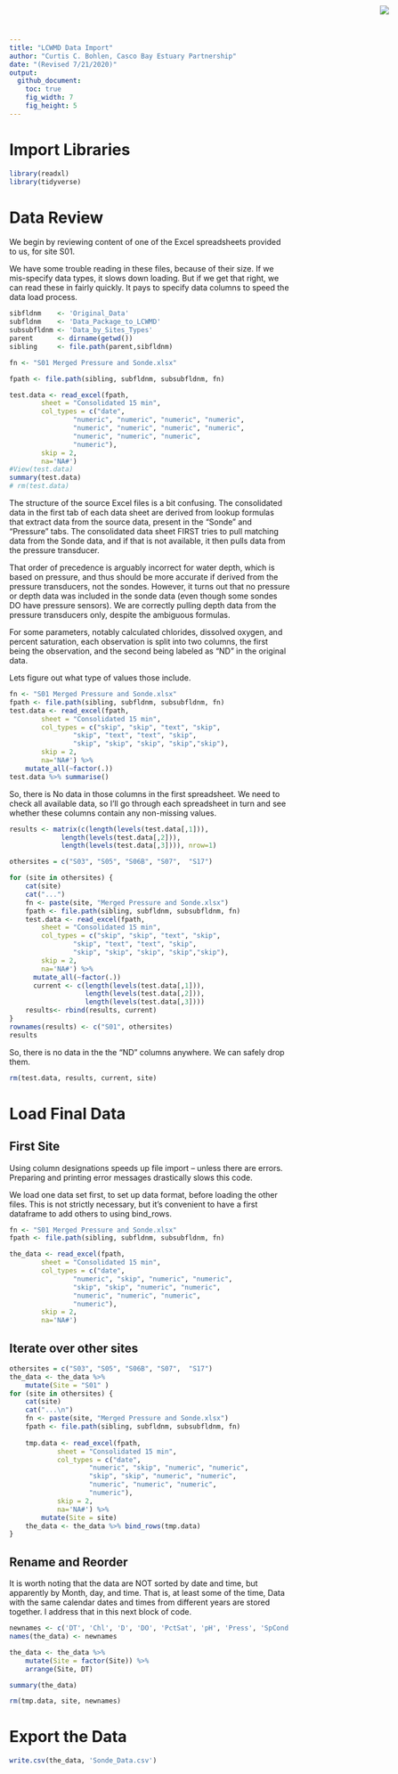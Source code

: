```yaml
---
title: "LCWMD Data Import"
author: "Curtis C. Bohlen, Casco Bay Estuary Partnership"
date: "(Revised 7/21/2020)"
output:
  github_document:
    toc: true
    fig_width: 7
    fig_height: 5
---
```


<img
  src="https://www.cascobayestuary.org/wp-content/uploads/2014/04/logo_sm.jpg"
  style="position:absolute;top:10px;right:50px;" />

# Import Libraries
```r
library(readxl)
library(tidyverse)
```

# Data Review
We begin by reviewing content of one of the Excel spreadsheets provided to us, 
for site S01.

We have some trouble reading in these files, because of their size. If we
mis-specify data types, it slows down loading. But if we get that right, we can
read these in fairly quickly.  It pays to specify data columns to speed the data
load process.
```r
sibfldnm    <- 'Original_Data'
subfldnm    <- 'Data_Package_to_LCWMD'
subsubfldnm <- 'Data_by_Sites_Types'
parent      <- dirname(getwd())
sibling     <- file.path(parent,sibfldnm)

fn <- "S01 Merged Pressure and Sonde.xlsx"

fpath <- file.path(sibling, subfldnm, subsubfldnm, fn)

test.data <- read_excel(fpath, 
        sheet = "Consolidated 15 min",
        col_types = c("date", 
                "numeric", "numeric", "numeric", "numeric", 
                "numeric", "numeric", "numeric", "numeric", 
                "numeric", "numeric", "numeric", 
                "numeric"),
        skip = 2,
        na='NA#')
#View(test.data)
summary(test.data)
# rm(test.data)
```

The structure of the source Excel files is a bit confusing.  The consolidated
data in the first tab of each data sheet are derived from lookup formulas that
extract data from the source data, present in the "Sonde" and "Pressure" tabs.
The consolidated data sheet FIRST tries to pull matching data from the Sonde
data, and if that is not available, it then pulls data from the pressure
transducer.

That order of precedence is arguably incorrect for water depth, which is based
on pressure, and thus should be more accurate if derived from the pressure
transducers, not the sondes. However, it turns out that no pressure or depth
data was included in the sonde data (even though some sondes DO have pressure
sensors). We are correctly pulling depth data from the pressure transducers
only, despite the ambiguous formulas.

For some parameters, notably calculated chlorides, dissolved oxygen, and percent
saturation, each observation is split into two columns, the first being the
observation, and the second being labeled as "ND" in the original data.

Lets figure out what type of values those include.
```r
fn <- "S01 Merged Pressure and Sonde.xlsx"
fpath <- file.path(sibling, subfldnm, subsubfldnm, fn)
test.data <- read_excel(fpath, 
        sheet = "Consolidated 15 min",
        col_types = c("skip", "skip", "text", "skip", 
                "skip", "text", "text", "skip", 
                "skip", "skip", "skip", "skip","skip"),
        skip = 2,
        na='NA#') %>%
    mutate_all(~factor(.))
test.data %>% summarise()
```
So, there is No data in those columns in the first spreadsheet.  We need to
check all available data, so I'll go through each spreadsheet in turn and see
whether these columns contain any non-missing values.
```r
results <- matrix(c(length(levels(test.data[,1])),
             length(levels(test.data[,2])),
             length(levels(test.data[,3]))), nrow=1)

othersites = c("S03", "S05", "S06B", "S07",  "S17")

for (site in othersites) {
    cat(site)
    cat("...")
    fn <- paste(site, "Merged Pressure and Sonde.xlsx")
    fpath <- file.path(sibling, subfldnm, subsubfldnm, fn)
    test.data <- read_excel(fpath, 
        sheet = "Consolidated 15 min",
        col_types = c("skip", "skip", "text", "skip", 
                "skip", "text", "text", "skip", 
                "skip", "skip", "skip", "skip","skip"),
        skip = 2,
        na='NA#') %>%
      mutate_all(~factor(.))
      current <- c(length(levels(test.data[,1])),
                   length(levels(test.data[,2])),
                   length(levels(test.data[,3])))
    results<- rbind(results, current)
}
rownames(results) <- c("S01", othersites)
results
```
So, there is no data in the the "ND" columns anywhere.  We can safely drop them.

```r
rm(test.data, results, current, site)
```

# Load Final Data
## First Site
Using column designations speeds up file import -- unless there are errors.  
Preparing and printing error messages drastically slows this code.

We load one data set first, to set up data format, before loading the other 
files.  This is not strictly necessary, but it's convenient to have a first 
dataframe to add others to using bind_rows.
```r
fn <- "S01 Merged Pressure and Sonde.xlsx"
fpath <- file.path(sibling, subfldnm, subsubfldnm, fn)

the_data <- read_excel(fpath, 
        sheet = "Consolidated 15 min",
        col_types = c("date", 
                "numeric", "skip", "numeric", "numeric", 
                "skip", "skip", "numeric", "numeric", 
                "numeric", "numeric", "numeric", 
                "numeric"),
        skip = 2,
        na='NA#')
```

## Iterate over other sites
```r
othersites = c("S03", "S05", "S06B", "S07",  "S17")
the_data <- the_data %>%
    mutate(Site = "S01" )
for (site in othersites) {
    cat(site)
    cat("...\n")
    fn <- paste(site, "Merged Pressure and Sonde.xlsx")
    fpath <- file.path(sibling, subfldnm, subsubfldnm, fn)
    
    tmp.data <- read_excel(fpath, 
            sheet = "Consolidated 15 min",
            col_types = c("date", 
                    "numeric", "skip", "numeric", "numeric", 
                    "skip", "skip", "numeric", "numeric", 
                    "numeric", "numeric", "numeric", 
                    "numeric"),
            skip = 2,
            na='NA#') %>%
        mutate(Site = site)
    the_data <- the_data %>% bind_rows(tmp.data)
}

```

## Rename and Reorder
It is worth noting that the data are NOT sorted by date and time, but apparently
by Month, day, and time.  That is, at least some of the time, Data with the same
calendar dates and times from different years are stored together.  I address
that in this next block of code.
```r
newnames <- c('DT', 'Chl', 'D', 'DO', 'PctSat', 'pH', 'Press', 'SpCond', 'T','Precip', 'Site')
names(the_data) <- newnames

the_data <- the_data %>%
    mutate(Site = factor(Site)) %>%
    arrange(Site, DT)

summary(the_data)

rm(tmp.data, site, newnames)
```

# Export the Data
```r
write.csv(the_data, 'Sonde_Data.csv')
```


